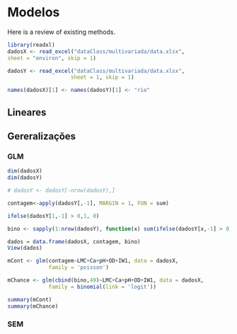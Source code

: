 # Modelos

Here is a review of existing methods.

```r
library(readxl)
dadosX <- read_excel("dataClass/multivariada/data.xlsx",
sheet = "environ", skip = 1)

dadosY <- read_excel("dataClass/multivariada/data.xlsx",
                    sheet = 1, skip = 1)

names(dadosX)[1] <- names(dadosY)[1] <- "rio"
```


## Lineares

## Gereralizações

### GLM

```r
dim(dadosX)
dim(dadosY)

# dadosY <- dadosY[-nrow(dadosY),]

contagem<-apply(dadosY[,-1], MARGIN = 1, FUN = sum)

ifelse(dadosY[1,-1] > 0,1, 0) 

bino <- sapply(1:nrow(dadosY), function(x) sum(ifelse(dadosY[x,-1] > 0,1, 0)))

dados = data.frame(dadosX, contagem, bino)
View(dados)

mCont <- glm(contagem~LMC+Ca+pH+OD+IW1, data = dadosX,
             family = 'poisson')

mChance <- glm(cbind(bino,49)~LMC+Ca+pH+OD+IW1, data = dadosX,
             family = binomial(link = 'logit'))

summary(mCont)
summary(mChance)
```




### SEM